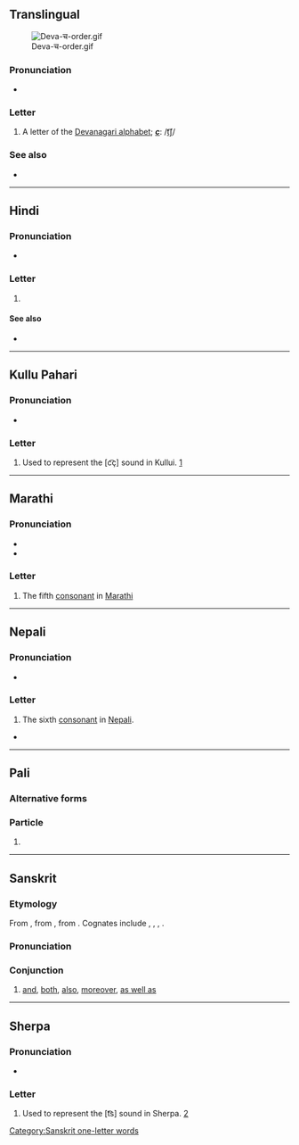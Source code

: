 {{character info}}
==Translingual==
[[File:Deva-च-order.gif|thumb]]

===Pronunciation===
* {{IPA|mul|/t͡ɕə/|/t͡ʃə/|/t͡sə/}}

===Letter===
{{mul-Deva|c}}

# A letter of the [[Devanagari alphabet]]; '''''[[c]]''''': /[[t͡ʃ]]/

===See also===
* {{list:Devanagari script letters/mul}}

----

==Hindi==

===Pronunciation===
* {{hi-IPA|च.}}

===Letter===
{{head|hi|letter}}

# {{n-g|the sixth [[consonant]] in [[Hindi]]}}

====See also====
* {{list:Devanagari script letters/hi}}

----

==Kullu Pahari==

===Pronunciation===
* {{IPA|kfx|[c͡ç]}}

===Letter===
{{head|kfx|letter|tr=c}}

# Used to represent the [c͡ç] sound in Kullui. [https://omniglot.com/writing/kullui.htm]

----

==Marathi==

===Pronunciation===
* {{IPA|mr|/t͡ɕə/|/t͡sə/}}
* {{audio|mr|LL-Q1571 (mar)-नंदिनी रानडे-च.wav|Audio}}

===Letter===
{{head|mr|letter|tr=ca, ċa}}

# The fifth [[consonant]] in [[Marathi]]

----

==Nepali==

===Pronunciation===
* {{ne-IPA}}

===Letter===
{{head|ne|letter}}

# The sixth [[consonant]] in [[Nepali]].

*

----

==Pali==

===Alternative forms===
{{pi-alt|Latn=ca}}

===Particle===
{{head|pi|particle}}

# {{pi-sc|Deva|ca}}

----

==Sanskrit==

===Etymology===
From {{inh|sa|inc-pro|*-ća}}, from {{inh|sa|iir-pro|*-ča}}, from {{inh|sa|ine-pro|*-kʷe||and}}. Cognates include {{cog|peo|-𐎨𐎠|ts=cā}}, {{cog|la|-que}}, {{cog|grc|τε}}, {{cog|got|-𐌿𐌷}}.

===Pronunciation===
{{sa-IPA}}

===Conjunction===
{{head|sa|conjunction}}

# [[and]], [[both]], [[also]], [[moreover]], [[as well as]]
#: {{ux|sa|अविर् अश्वाश् '''च'''|tr=ávir áśvāś '''ca'''|the sheep '''and''' the horses}}

[[Category:Sanskrit one-letter words]]

----

==Sherpa==

===Pronunciation===
* {{xsr-IPA}}

===Letter===
{{head|xsr|letter}}

# Used to represent the [t͡s] sound in Sherpa. [https://omniglot.com/writing/sherpa.htm]